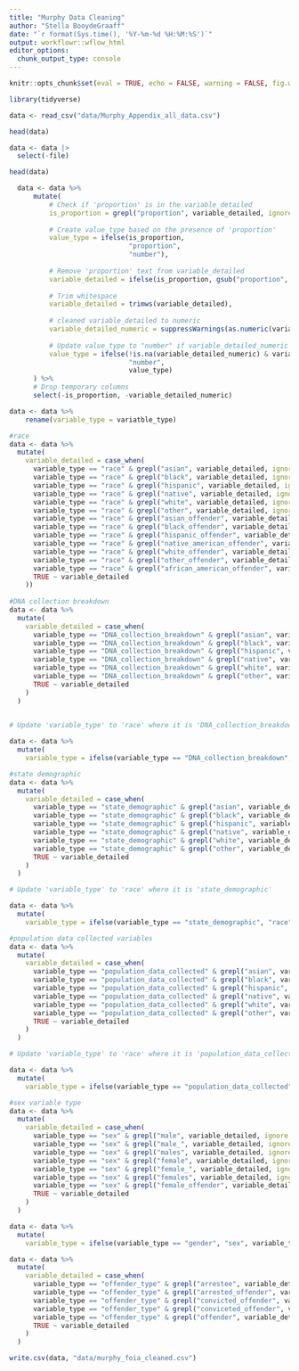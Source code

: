 ```yaml
---
title: "Murphy Data Cleaning"
author: "Stella BooydeGraaff"
date: "`r format(Sys.time(), '%Y-%m-%d %H:%M:%S')`"
output: workflowr::wflow_html
editor_options:
  chunk_output_type: console
---
```


```r

knitr::opts_chunk$set(eval = TRUE, echo = FALSE, warning = FALSE, fig.width = 7, fig.height = 6)

library(tidyverse)
```

```r
data <- read_csv("data/Murphy_Appendix_all_data.csv") 

head(data)
```

```r
data <- data |>
  select(-file) 

head(data)
```

```r
  data <- data %>%
      mutate(
          # Check if 'proportion' is in the variable_detailed
          is_proportion = grepl("proportion", variable_detailed, ignore.case = TRUE),
          
          # Create value_type based on the presence of 'proportion'
          value_type = ifelse(is_proportion, 
                              "proportion", 
                              "number"),
          
          # Remove 'proportion' text from variable_detailed
          variable_detailed = ifelse(is_proportion, gsub("proportion", "", variable_detailed, ignore.case = TRUE), variable_detailed),
          
          # Trim whitespace
          variable_detailed = trimws(variable_detailed),
          
          # cleaned variable_detailed to numeric
          variable_detailed_numeric = suppressWarnings(as.numeric(variable_detailed)),
          
          # Update value_type to "number" if variable_detailed_numeric is greater than 1
          value_type = ifelse(!is.na(variable_detailed_numeric) & variable_detailed_numeric > 1, 
                              "number", 
                              value_type)
      ) %>%
      # Drop temporary columns
      select(-is_proportion, -variable_detailed_numeric)

```

```r
data <- data %>%
    rename(variable_type = variatble_type)

```

```r
#race
data <- data %>%
  mutate(
    variable_detailed = case_when(
      variable_type == "race" & grepl("asian", variable_detailed, ignore.case = TRUE) ~ "asian_total",
      variable_type == "race" & grepl("black", variable_detailed, ignore.case = TRUE) ~ "black_total",
      variable_type == "race" & grepl("hispanic", variable_detailed, ignore.case = TRUE) ~ "hispanic_total",
      variable_type == "race" & grepl("native", variable_detailed, ignore.case = TRUE) ~ "native_american_total",
      variable_type == "race" & grepl("white", variable_detailed, ignore.case = TRUE) ~ "white_total",
      variable_type == "race" & grepl("other", variable_detailed, ignore.case = TRUE) ~ "other_total",
      variable_type == "race" & grepl("asian_offender", variable_detailed, ignore.case = TRUE) ~ "asian_convicted_offender",
      variable_type == "race" & grepl("black_offender", variable_detailed, ignore.case = TRUE) ~ "black_convicted_offender",
      variable_type == "race" & grepl("hispanic_offender", variable_detailed, ignore.case = TRUE) ~ "hispanic_convicted_offender",
      variable_type == "race" & grepl("native_american_offender", variable_detailed, ignore.case = TRUE) ~ "native_american_convicted_offender",
      variable_type == "race" & grepl("white_offender", variable_detailed, ignore.case = TRUE) ~ "white_convicted_offender",
      variable_type == "race" & grepl("other_offender", variable_detailed, ignore.case = TRUE) ~ "other_convicted_offender",
      variable_type == "race" & grepl("african_american_offender", variable_detailed, ignore.case = TRUE) ~ "african_american_convicted_offender",
      TRUE ~ variable_detailed
    ))
    
#DNA collection breakdown
data <- data %>%
  mutate(
    variable_detailed = case_when(
      variable_type == "DNA_collection_breakdown" & grepl("asian", variable_detailed, ignore.case = TRUE) ~ "asian_annual",
      variable_type == "DNA_collection_breakdown" & grepl("black", variable_detailed, ignore.case = TRUE) ~ "black_annual",
      variable_type == "DNA_collection_breakdown" & grepl("hispanic", variable_detailed, ignore.case = TRUE) ~ "hispanic_annual",
      variable_type == "DNA_collection_breakdown" & grepl("native", variable_detailed, ignore.case = TRUE) ~ "native_american_annual",
      variable_type == "DNA_collection_breakdown" & grepl("white", variable_detailed, ignore.case = TRUE) ~ "white_annual",
      variable_type == "DNA_collection_breakdown" & grepl("other", variable_detailed, ignore.case = TRUE) ~ "other_annual",
      TRUE ~ variable_detailed
    )
  )
    
```

```r
# Update 'variable_type' to 'race' where it is 'DNA_collection_breakdown'

data <- data %>%
  mutate(
    variable_type = ifelse(variable_type == "DNA_collection_breakdown", "race", variable_type))
```

```r
#state demographic
data <- data %>%
  mutate(
    variable_detailed = case_when(
      variable_type == "state_demographic" & grepl("asian", variable_detailed, ignore.case = TRUE) ~ "asian_state",
      variable_type == "state_demographic" & grepl("black", variable_detailed, ignore.case = TRUE) ~ "black_state",
      variable_type == "state_demographic" & grepl("hispanic", variable_detailed, ignore.case = TRUE) ~ "hispanic_state",
      variable_type == "state_demographic" & grepl("native", variable_detailed, ignore.case = TRUE) ~ "native_american_state",
      variable_type == "state_demographic" & grepl("white", variable_detailed, ignore.case = TRUE) ~ "white_state",
      variable_type == "state_demographic" & grepl("other", variable_detailed, ignore.case = TRUE) ~ "other_state",
      TRUE ~ variable_detailed
    )
  )

```

```r
# Update 'variable_type' to 'race' where it is 'state_demographic'

data <- data %>%
  mutate(
    variable_type = ifelse(variable_type == "state_demographic", "race", variable_type))
```

```r
#population data collected variables
data <- data %>%
  mutate(
    variable_detailed = case_when(
      variable_type == "population_data_collected" & grepl("asian", variable_detailed, ignore.case = TRUE) ~ "asian_pop_collected",
      variable_type == "population_data_collected" & grepl("black", variable_detailed, ignore.case = TRUE) ~ "black_pop_collected",
      variable_type == "population_data_collected" & grepl("hispanic", variable_detailed, ignore.case = TRUE) ~ "hispanic_pop_collected",
      variable_type == "population_data_collected" & grepl("native", variable_detailed, ignore.case = TRUE) ~ "native_american_pop_collected",
      variable_type == "population_data_collected" & grepl("white", variable_detailed, ignore.case = TRUE) ~ "white_pop_collected",
      variable_type == "population_data_collected" & grepl("other", variable_detailed, ignore.case = TRUE) ~ "other_pop_collected",
      TRUE ~ variable_detailed
    )
  )
```

```r
# Update 'variable_type' to 'race' where it is 'population_data_collected'

data <- data %>%
  mutate(
    variable_type = ifelse(variable_type == "population_data_collected", "race", variable_type))
```

```r
#sex variable type
data <- data %>%
  mutate(
    variable_detailed = case_when(
      variable_type == "sex" & grepl("male", variable_detailed, ignore.case = TRUE) ~ "male_total",
      variable_type == "sex" & grepl("male_", variable_detailed, ignore.case = TRUE) ~ "male_total",
      variable_type == "sex" & grepl("males", variable_detailed, ignore.case = TRUE) ~ "male_total",
      variable_type == "sex" & grepl("female", variable_detailed, ignore.case = TRUE) ~ "female_total",
      variable_type == "sex" & grepl("female_", variable_detailed, ignore.case = TRUE) ~ "female_total",
      variable_type == "sex" & grepl("females", variable_detailed, ignore.case = TRUE) ~ "female_total",
      variable_type == "sex" & grepl("female_offender", variable_detailed, ignore.case = TRUE) ~ "female_convicted_offender",
      TRUE ~ variable_detailed 
    )
  )
```

```r
data <- data %>%
  mutate(
    variable_type = ifelse(variable_type == "gender", "sex", variable_type))
```

```r
data <- data %>%
  mutate(
    variable_detailed = case_when(
      variable_type == "offender_type" & grepl("arrestee", variable_detailed, ignore.case = TRUE) ~ "arrestee_total",
      variable_type == "offender_type" & grepl("arrested_offender", variable_detailed, ignore.case = TRUE) ~ "arrestee_total",
      variable_type == "offender_type" & grepl("convicted_offender", variable_detailed, ignore.case = TRUE) ~ "convicted_offender_total",
      variable_type == "offender_type" & grepl("conviceted_offender", variable_detailed, ignore.case = TRUE) ~ "convicted_offender_total",
      variable_type == "offender_type" & grepl("offender", variable_detailed, ignore.case = TRUE) ~ "convicted_offender_total",
      TRUE ~ variable_detailed 
    )
  )
```

```r
write.csv(data, "data/murphy_foia_cleaned.csv")
```
